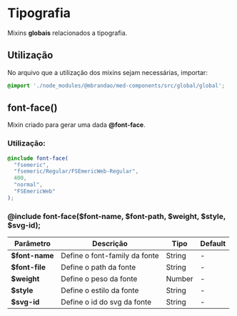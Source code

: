 
<Meta title="global/mixins/Tipografia" />

# Tipografia

Mixins **globais** relacionados a tipografia.

## Utilização

No arquivo que a utilização dos mixins sejam necessárias, importar:

``` scss
@import './node_modules/@mbrandao/med-components/src/global/global';
```

## font-face()

Mixin criado para gerar uma dada **@font-face**.

### Utilização:

```scss
@include font-face(
  "fsemeric",
  "fsemeric/Regular/FSEmericWeb-Regular",
  400,
  "normal",
  "FSEmericWeb"
);
```

### @include font-face($font-name, $font-path, $weight, $style, $svg-id);

| Parâmetro      | Descrição                     | Tipo   | Default |
| -------------- | ----------------------------- | ------ | ------- |
| **$font-name** | Define o font-family da fonte | String | -       |
| **$font-file** | Define o path da fonte        | String | -       |
| **$weight**    | Define o peso da fonte        | Number | -       |
| **$style**     | Define o estilo da fonte      | String | -       |
| **$svg-id**    | Define o id do svg da fonte   | String | -       |

